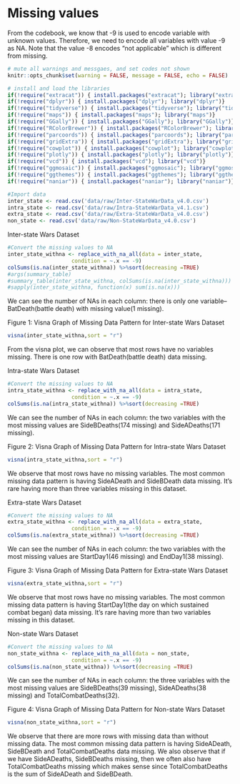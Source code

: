 # Missing values

From the codebook, we know that -9 is used to encode variable with unknown values. Therefore, we need to encode all variables with value -9 as NA. Note that the value -8 encodes "not applicable" which is different from missing.

```r
# mute all warnings and messgaes, and set codes not shown
knitr::opts_chunk$set(warning = FALSE, message = FALSE, echo = FALSE)

# install and load the libraries
if(!require("extracat")) { install.packages("extracat"); library("extracat")}
if(!require("dplyr")) { install.packages("dplyr"); library("dplyr")}
if(!require("tidyverse")) { install.packages("tidyverse"); library("tidyverse")}
if(!require("maps")) { install.packages("maps"); library("maps")}
if(!require("GGally")) { install.packages("GGally"); library("GGally")}
if(!require("RColorBrewer")) { install.packages("RColorBrewer"); library("RColorBrewer")}
if(!require("parcoords")) { install.packages("parcoords"); library("parcoords")}
if(!require("gridExtra")) { install.packages("gridExtra"); library("gridExtra")}
if(!require("cowplot")) { install.packages("cowplot"); library("cowplot")}
if(!require("plotly")) { install.packages("plotly"); library("plotly")}
if(!require("vcd")) { install.packages("vcd"); library("vcd")}
if(!require("ggmosaic")) { install.packages("ggmosaic"); library("ggmosaic")}
if(!require("ggthemes")) { install.packages("ggthemes"); library("ggthemes")}
if(!require("naniar")) { install.packages("naniar"); library("naniar")}

#Import data
inter_state <- read.csv('data/raw/Inter-StateWarData_v4.0.csv')
intra_state <- read.csv('data/raw/Intra-StateWarData_v4.1.csv')
extra_state <- read.csv('data/raw/Extra-StateWarData_v4.0.csv')
non_state <- read.csv('data/raw/Non-StateWarData_v4.0.csv')
```

Inter-state Wars Dataset
```r
#Convert the missing values to NA
inter_state_withna <- replace_with_na_all(data = inter_state,
                    condition = ~.x == -9)
colSums(is.na(inter_state_withna)) %>%sort(decreasing =TRUE)
#args(summary_table)
#summary_table(inter_state_withna, colSums(is.na(inter_state_withna)))
#sapply(inter_state_withna, function(x) sum(is.na(x)))
```

We can see the number of NAs in each column: there is only one variable--BatDeath(battle death) with missing value(1 missing).

Figure 1: Visna Graph of Missing Data Pattern for Inter-state Wars Dataset
```r
visna(inter_state_withna,sort = "r") 
```

From the visna plot, we can observe that most rows have no variables missing. There is one row with BatDeath(battle death) data missing.

Intra-state Wars Dataset
```r
#Convert the missing values to NA
intra_state_withna <- replace_with_na_all(data = intra_state,
                    condition = ~.x == -9)
colSums(is.na(intra_state_withna)) %>%sort(decreasing =TRUE)
```

We can see the number of NAs in each column: the two variables with the most missing values are SideBDeaths(174 missing) and SideADeaths(171 missing).

Figure 2: Visna Graph of Missing Data Pattern for Intra-state Wars Dataset
```r
visna(intra_state_withna,sort = "r")
```

We observe that most rows have no missing variables. The most common missing data pattern is having SideADeath and SideBDeath data missing. It's rare having more than three variables missing in this dataset. 

Extra-state Wars Dataset
```r
#Convert the missing values to NA
extra_state_withna <- replace_with_na_all(data = extra_state,
                    condition = ~.x == -9)
colSums(is.na(extra_state_withna)) %>%sort(decreasing =TRUE)
```

We can see the number of NAs in each column: the two variables with the most missing values are StartDay1(46 missing) and EndDay1(38 missing).

Figure 3: Visna Graph of Missing Data Pattern for Extra-state Wars Dataset
```r
visna(extra_state_withna,sort = "r")
```

We observe that most rows have no missing variables. The most common missing data pattern is having StartDay1(the day on which sustained combat began) data missing. It's rare having more than two variables missing in this dataset. 

Non-state Wars Dataset

```r
#Convert the missing values to NA
non_state_withna <- replace_with_na_all(data = non_state,
                    condition = ~.x == -9)
colSums(is.na(non_state_withna)) %>%sort(decreasing =TRUE)
```

We can see the number of NAs in each column: the three variables with the most missing values are SideBDeaths(39 missing), SideADeaths(38 missing) and TotalCombatDeaths(32). 

Figure 4: Visna Graph of Missing Data Pattern for Non-state Wars Dataset
```r
visna(non_state_withna,sort = "r")
```

We observe that there are more rows with missing data than without missing data. The most common missing data pattern is having SideADeath, SideBDeath and TotalCombatDeaths data missing. We also observe that if we have SideADeaths, SideBDeaths missing, then we often also have TotalCombatDeaths missing which makes sense since TotalCombatDeaths is the sum of SideADeath and SideBDeath. 

